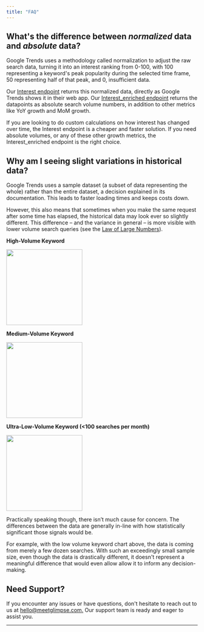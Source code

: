 ```yaml
---
title: "FAQ"
---
```


## What's the difference between _normalized_ data and _absolute_ data?

Google Trends uses a methodology called normalization to adjust the raw search data, turning it into an interest ranking from 0-100, with 100 representing a keyword's peak popularity during the selected time frame, 50 representing half of that peak, and 0, insufficient data.

Our [Interest endpoint](https://glimpse-enterprise.readme.io/reference/get_v1-interest) returns this normalized data, directly as Google Trends shows it in their web app. Our [Interest_enriched endpoint](https://glimpse-enterprise.readme.io/reference/interest-enriched) returns the datapoints as absolute search volume numbers, in addition to other metrics like YoY growth and MoM growth.

If you are looking to do custom calculations on how interest has changed over time, the Interest endpoint is a cheaper and faster solution. If you need absolute volumes, or any of these other growth metrics, the Interest_enriched endpoint is the right choice.

## Why am I seeing slight variations in historical data?

Google Trends uses a sample dataset (a subset of data representing the whole) rather than the entire dataset, a decision explained in its documentation. This leads to faster loading times and keeps costs down.

However, this also means that sometimes when you make the same request after some time has elapsed, the historical data may look ever so slightly different. This difference – and the variance in general – is more visible with lower volume search queries (see the [Law of Large Numbers](https://en.wikipedia.org/wiki/Law_of_large_numbers)).

**High-Volume Keyword**

<Frame>
  <img
    height="200"
    src="/images/faq1.png"
  />
</Frame>

**Medium-Volume Keyword**

<Frame>
  <img
    height="200"
    src="/images/faq2.png"
  />
</Frame>

**Ultra-Low-Volume Keyword (\<100 searches per month)**

<Frame>
  <img
    height="200"
    src="/images/faq3.png"
  />
</Frame>

Practically speaking though, there isn’t much cause for concern. The differences between the data are generally in-line with how statistically significant those signals would be.

For example, with the low volume keyword chart above, the data is coming from merely a few dozen searches. With such an exceedingly small sample size, even though the data is drastically different, it doesn't represent a meaningful difference that would even allow allow it to inform any decision-making.

## Need Support?

If you encounter any issues or have questions, don't hesitate to reach out to us at [hello@meetglimpse.com.](mailto:hello@meetglimpse.com.) Our support team is ready and eager to assist you.

---